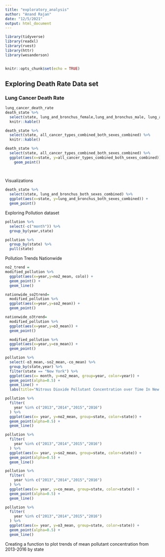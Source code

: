 ```yaml
---
title: "exploratory_analysis"
author: "Anand Rajan"
date: "12/5/2021"
output: html_document
---
```


```r
library(tidyverse)
library(readxl)
library(rvest)
library(httr)
library(wesanderson)

        
knitr::opts_chunk$set(echo = TRUE)
```

## Exploring Death Rate Data set

### Lung Cancer Death Rate
```r
lung_cancer_death_rate
death_state %>%  
  select(state, lung_and_bronchus_female,lung_and_bronchus_male, lung_and_bronchus_both_sexes_combined) %>% 
  knitr::kable()

death_state %>%  
  select(state, all_cancer_types_combined_both_sexes_combined) %>% 
  knitr::kable()

death_state %>% 
  select(state, all_cancer_types_combined_both_sexes_combined) %>% 
  ggplot(aes(x=state, y=all_cancer_types_combined_both_sexes_combined)) +
    geom_point()
  
  
```

Visualizations 
```r

death_state %>% 
  select(state, lung_and_bronchus_both_sexes_combined) %>% 
  ggplot(aes(x=state, y=lung_and_bronchus_both_sexes_combined)) +
  geom_point()

```

Exploring Pollution dataset


```r

pollution %>% 
  select(-c("month")) %>% 
  group_by(year,state)

pollution %>% 
  group_by(state) %>% 
  pull(state)

```

Pollution Trends Nationwide

```r
no2_trend = 
modified_pollution %>% 
  ggplot(aes(x=year,y=no2_mean, colo)) +
  geom_point() +
  geom_line()
```
```r
nationwide_so2trend=
  modified_pollution %>% 
  ggplot(aes(x=year,y=so2_mean)) + 
  geom_point() 
```


```r
nationwide_o3trend=
  modified_pollution %>% 
  ggplot(aes(x=year,y=o3_mean)) + 
  geom_point()
```

```r
  modified_pollution %>% 
  ggplot(aes(x=year,y=co_mean)) + 
  geom_point()
```


```r
pollution %>% 
  select(-o3_mean,-so2_mean,-co_mean) %>% 
  group_by(state,year) %>% 
  filter(state == "New York") %>% 
  ggplot(aes(x= month, y=no2_mean, group=year, color=year)) +
  geom_point(alpha=0.5) +
  geom_line() +
  labs(title="Nitrous Dioxide Pollutant Concentration over Time In New York")

pollution %>% 
  filter(
    year %in% c("2013","2014","2015","2016")
  ) %>% 
  ggplot(aes(x= year, y=no2_mean, group=state, color=state)) +
  geom_point(alpha=0.5) +
  geom_line()

```

```r
pollution %>% 
  filter(
    year %in% c("2013","2014","2015","2016")
  ) %>% 
  ggplot(aes(x= year, y=so2_mean, group=state, color=state)) +
  geom_point(alpha=0.5) +
  geom_line()
```



```r
pollution %>% 
  filter(
    year %in% c("2013","2014","2015","2016")
  ) %>% 
  ggplot(aes(x= year, y=co_mean, group=state, color=state)) +
  geom_point(alpha=0.5) +
  geom_line()
```


```r
pollution %>% 
  filter(
    year %in% c("2013","2014","2015","2016")
  ) %>% 
  ggplot(aes(x= year, y=o3_mean, group=state, color=state)) +
  geom_point(alpha=0.5) +
  geom_line()
```

Creating a function to plot trends of mean pollutant concentration from 2013-2016 by state


```r


```

